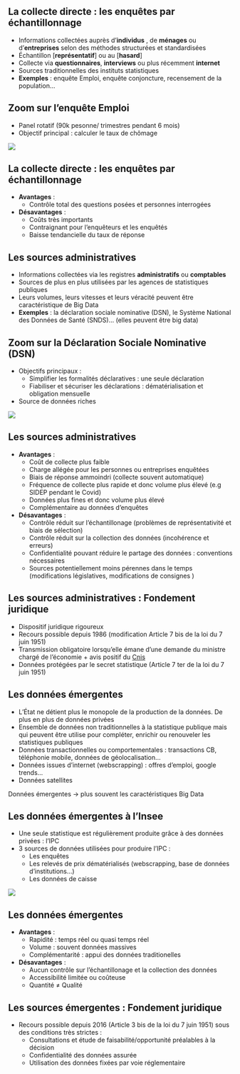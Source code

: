## La collecte directe : les enquêtes par échantillonnage

- Informations collectées auprès d'[**individus**]{.orange} , de [**ménages**]{.orange}  ou d'[**entreprises**]{.orange} selon des méthodes structurées et standardisées
- Échantillon [**représentatif**] ou au [**hasard**] 
- Collecte via [**questionnaires**]{.orange}, [**interviews**]{.orange} ou plus récemment [**internet**]{.orange} 
- Sources traditionnelles des instituts statistiques
- [**Exemples**]{.blue2} : enquête Emploi, enquête conjoncture, recensement de la population...

<!-- TODO: @ROMAIN où on met les données de compta nat ? -->

## Zoom sur l'enquête Emploi

- Panel rotatif (90k pesonne/ trimestres pendant 6 mois)
- Objectif principal : calculer le taux de chômage 

![](https://blog.insee.fr/wp-content/uploads/2023/05/blogInsee_2023_05-quels_types_de_sources_l_insee_utilise_t_il-figure1.png){fig-align="center"}

## La collecte directe : les enquêtes par échantillonnage

- [**Avantages**]{.orange}  : 
    - Contrôle total des questions posées et personnes interrogées
- [**Désavantages**]{.orange}  :
    - Coûts très importants
    - Contraignant pour l'enquêteurs et les enquêtés
    - Baisse tendancielle du taux de réponse

## Les sources administratives 

- Informations collectées via les registres [**administratifs**]{.orange} ou [**comptables**]{.orange} 
- Sources de plus en plus utilisées par les agences de statistiques publiques
- Leurs volumes, leurs vitesses et leurs véracité peuvent être caractéristique de Big Data
- [**Exemples**]{.blue2} : la déclaration sociale nominative (DSN), le Système National des Données de Santé (SNDS)...
(elles peuvent être big data)

## Zoom sur la Déclaration Sociale Nominative (DSN)

- Objectifs principaux :
  - Simplifier les formalités déclaratives : une seule déclaration
  - Fiabiliser et sécuriser les déclarations : dématérialisation et obligation mensuelle
- Source de données riches 

![](https://blog.insee.fr/wp-content/uploads/2023/05/blogInsee_2023_05-quels_types_de_sources_l_insee_utilise_t_il-figure2.png){fig-align="center"}


## Les sources administratives 

- [**Avantages**]{.orange} : 
    - Coût de collecte plus faible
    - Charge allégée pour les personnes ou entreprises enquêtées
    - Biais de réponse ammoindri (collecte souvent automatique)
    - Fréquence de collecte plus rapide et donc volume plus élevé (e.g SIDEP pendant le Covid)
    - Données plus fines et donc volume plus élevé
    - Complémentaire au données d'enquêtes
- [**Désavantages**]{.orange} :
    - Contrôle réduit sur l'échantillonage (problèmes de représentativité et biais de sélection)
    - Contrôle réduit sur la collection des données (incohérence et erreurs)
    - Confidentialité pouvant réduire le partage des données : conventions nécessaires
    - Sources potentiellement moins pérennes dans le temps (modifications législatives, modifications de consignes )

## Les sources administratives : Fondement juridique 

- Dispositif juridique rigoureux 
- Recours possible depuis 1986 (modification Article 7 bis de la loi du 7 juin 1951)
- Transmission obligatoire lorsqu’elle émane d’une demande du ministre chargé de l’économie + avis positif du [Cnis](https://www.cnis.fr/)
- Données protégées par le secret statistique (Article 7 ter de la loi du 7 juin 1951)

## Les données émergentes

- L'État ne détient plus le monopole de la production de la données. De plus en plus de données privées
- Ensemble de données non traditionnelles à la statistique publique mais qui peuvent être utilise pour compléter, enrichir ou renouveler les statistiques publiques
- Données transactionnelles ou comportementales : transactions CB, téléphonie mobile, données de géolocalisation...
- Données issues d'internet (webscrapping) : offres d'emploi, google trends...
- Données satellites

Données émergentes &rarr; plus souvent les caractéristiques Big Data

## Les données émergentes à l'Insee

- Une seule statistique est régulièrement produite grâce à des données privées : l'IPC
- 3 sources de données utilisées pour produire l'IPC :
  - Les enquêtes
  - Les relevés de prix dématérialisés (webscrapping, base de données d'institutions...)
  - Les données de caisse

![](https://www.insee.fr/fr/statistiques/graphique/4254225/figure2.png){fig-align="center"}

## Les données émergentes

- [**Avantages**]{.orange} : 
    - Rapidité : temps réel ou quasi temps réel
    - Volume : souvent données massives
    - Complémentarité : appui des données traditionelles
- [**Désavantages**]{.orange} :
    - Aucun contrôle sur l'échantillonage et la collection des données
    - Accessibilité limitée ou coûteuse
    - Quantité $\neq$ Qualité


## Les sources émergentes : Fondement juridique 

- Recours possible depuis 2016 (Article 3 bis de la loi du 7 juin 1951) sous des conditions très strictes :
  - Consultations et étude de faisabilité/opportunité préalables à la décision 
  - Confidentialité des données assurée
  - Utilisation des données fixées par voie réglementaire
